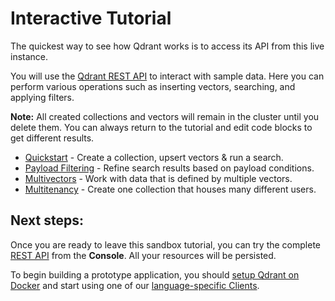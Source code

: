 # Interactive Tutorial

The quickest way to see how Qdrant works is to access its API from this live instance.

You will use the [Qdrant REST API](https://api.qdrant.tech) to interact with sample data. Here you can perform various operations such as inserting vectors, searching, and applying filters.

**Note:** All created collections and vectors will remain in the cluster until you delete them. You can always return to the tutorial and edit code blocks to get different results.


- [Quickstart](#/tutorial/quickstart) - Create a collection, upsert vectors & run a search.
- [Payload Filtering](#/tutorial/filtering-clauses) - Refine search results based on payload conditions.
- [Multivectors](#/tutorial/multivectors) - Work with data that is defined by multiple vectors.
- [Multitenancy](#/tutorial/multitenancy) - Create one collection that houses many different users.

## Next steps:

Once you are ready to leave this sandbox tutorial, you can try the complete [REST API](https://api.qdrant.tech) from the **Console**. All your resources will be persisted. 

To begin building a prototype application, you should [setup Qdrant on Docker](https://qdrant.tech/documentation/quick-start/) and start using one of our [language-specific Clients](https://qdrant.tech/documentation/interfaces/).

